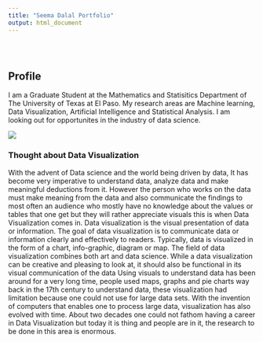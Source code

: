 ```yaml
---
title: "Seema Dalal Portfolio"
output: html_document
---
```


<style type="text/css">
.title {
  display: none;
}

#getting-started img {
  margin-right: 10px;
}

</style>

<div class="row" style="padding-top: 30px;">
<div class="col-sm-6">

# **Profile**

I am a Graduate Student at the Mathematics and Statisitics Department of The University of Texas at El Paso. My research areas are Machine learning, Data Visualization, Artificial Intelligence and Statistical Analysis. I am looking out for opportunites in the industry of data science.



![](/Users/mbq/Desktop/Seema_Github/SeemaDalalPortfolio/images/seema.png )


</div>
<div class="col-sm-6">

### Thought about Data Visualization

With the advent of Data science and the world being driven by data, It has become very imperative to understand data, analyze data and make meaningful deductions from it. However the person who works on the data must make meaning from the data and also communicate the findings to most often an audience who mostly have no knowledge about the values or tables that one get but they will rather appreciate visuals this is when Data Visualization comes in. Data visualization is the visual presentation of data or information. The goal of data visualization is to communicate data or information clearly and effectively to readers. Typically, data is visualized in the form of a chart, info-graphic, diagram or map.  The field of data visualization combines both art and data science. While a data visualization can be creative and pleasing to look at, it should also be functional in its visual communication of the data Using visuals to understand data has been around for a very long time, people used maps, graphs and pie charts way back in the 17th century to understand data, these visualization had limitation because one could not use for large data sets. With the invention of computers that enables one to process large data, visualization has also evolved with time. About two decades one could not fathom having a career in Data Visualization but today it is thing and people are in it, the research to be done in this area is enormous.
</a>
</div>



